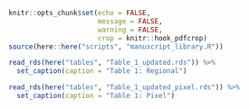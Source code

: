 ```r
knitr::opts_chunk$set(echo = FALSE,
                      message = FALSE,
                      warning = FALSE,
                      crop = knitr::hook_pdfcrop)
source(here::here("scripts", "manuscript_library.R"))
```

```r

read_rds(here("tables", "Table_1_updated.rds")) %>%
  set_caption(caption = "Table 1: Regional")

```

```r

read_rds(here("tables", "Table_1_updated_pixel.rds")) %>%
  set_caption(caption = "Table 1: Pixel")

```
